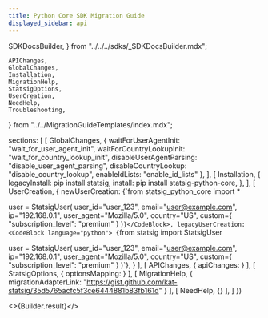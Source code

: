 ```yaml
---
title: Python Core SDK Migration Guide
displayed_sidebar: api
---
```


  SDKDocsBuilder,
} from "../../../sdks/_SDKDocsBuilder.mdx";

    APIChanges,
    GlobalChanges,
    Installation,
    MigrationHelp,
    StatsigOptions,
    UserCreation,
    NeedHelp,
    Troubleshooting,
} from "../../MigrationGuideTemplates/index.mdx";


  sections: [
    [
      GlobalChanges,
      {
        waitForUserAgentInit: "wait_for_user_agent_init",
        waitForCountryLookupInit: "wait_for_country_lookup_init",
        disableUserAgentParsing: "disable_user_agent_parsing",
        disableCountryLookup: "disable_country_lookup",
        enableIdLists: "enable_id_lists"
      },
    ],
    [
      Installation,
      {
        legacyInstall: <CodeBlock>pip install statsig</CodeBlock>,
        install: <CodeBlock>pip install statsig-python-core</CodeBlock>,
      },
    ],
    [
      UserCreation,
      {
        newUserCreation: <CodeBlock language="python">
{`from statsig_python_core import *

user = StatsigUser(
    user_id="user_123",
    email="user@example.com",
    ip="192.168.0.1",
    user_agent="Mozilla/5.0",
    country="US",
    custom={
        "subscription_level": "premium"
    }
)`}</CodeBlock>,
        legacyUserCreation: <CodeBlock language="python">
{`from statsig import StatsigUser

user = StatsigUser(
    user_id="user_123",
    email="user@example.com",
    ip="192.168.0.1",
    user_agent="Mozilla/5.0",
    country="US",
    custom={
        "subscription_level": "premium"
    }
)`}</CodeBlock>,
      }
    ],
    [
      APIChanges,
      {
        apiChanges: <PyAPIChanges />
      }
    ], 
    [
      StatsigOptions,
      {
        optionsMapping: <PyStatsigOptions />
      }
    ],
    [
      MigrationHelp,
      {
        migrationAdapterLink: "https://gist.github.com/kat-statsig/35d5765acfc5f3ce6444881b83fb161d"
      }
    ],
    [
      NeedHelp,
      {}
    ],
  ]
})


<>{Builder.result}</>

